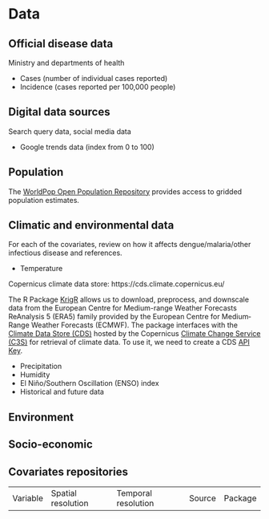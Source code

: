 # Data

## Official disease data

Ministry and departments of health

- Cases (number of individual cases reported)
- Incidence (cases reported per 100,000 people)


## Digital data sources

Search query data, social media data

- Google trends data (index from 0 to 100)

## Population

The [WorldPop Open Population Repository](https://wopr.worldpop.org/) provides access to gridded population estimates.


## Climatic and environmental data

For each of the covariates, review on how it affects dengue/malaria/other infectious disease and references.

- Temperature

Copernicus climate data store: https://cds.climate.copernicus.eu/ 

The R Package [KrigR](https://github.com/ErikKusch/KrigR) allows us to download, preprocess, and downscale data from the European Centre for Medium-range Weather Forecasts ReAnalysis 5 (ERA5) family provided by the European Centre for Medium‐Range Weather Forecasts (ECMWF).
The package interfaces with the [Climate Data Store (CDS)](https://cds.climate.copernicus.eu/#!/home) hosted by the Copernicus [Climate Change Service (C3S)](https://cds.climate.copernicus.eu/about-c3s) for retrieval of climate data.
To use it, we need to create a CDS [API Key](https://cds.climate.copernicus.eu/api-how-to).

- Precipitation
- Humidity
- El Niño/Southern Oscillation (ENSO) index
- Historical and future data

## Environment

## Socio-economic

## Covariates repositories


<table>
<tr><td>Variable</td><td>Spatial resolution</td><td>Temporal resolution</td><td>Source</td><td>Package</td></tr>
</table>



